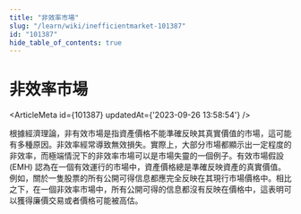 ```yaml
---
title: "非效率市場"
slug: "/learn/wiki/inefficientmarket-101387"
id: "101387"
hide_table_of_contents: true
---
```



# 非效率市場

<ArticleMeta id={101387} updatedAt={'2023-09-26 13:58:54'} />
<div className='border-solid border-b border-t-0 my-4 border-[var(--ifm-color-gray-300)]' />

根據經濟理論，非有效市場是指資產價格不能準確反映其真實價值的市場，這可能有多種原因。非效率經常導致無效損失。實際上，大部分市場都顯示出一定程度的非效率，而極端情況下的非效率市場可以是市場失靈的一個例子。有效市場假設 (EMH) 認為在一個有效運行的市場中，資產價格總是準確反映資產的真實價值。例如，關於一隻股票的所有公開可得信息都應完全反映在其現行市場價格中。相比之下，在一個非效率市場中，所有公開可得的信息都沒有反映在價格中，這表明可以獲得廉價交易或者價格可能被高估。
